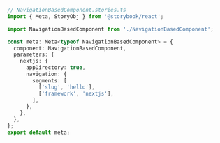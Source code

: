 ```ts
// NavigationBasedComponent.stories.ts
import { Meta, StoryObj } from '@storybook/react';

import NavigationBasedComponent from './NavigationBasedComponent';

const meta: Meta<typeof NavigationBasedComponent> = {
  component: NavigationBasedComponent,
  parameters: {
    nextjs: {
      appDirectory: true,
      navigation: {
        segments: [
          ['slug', 'hello'],
          ['framework', 'nextjs'],
        ],
      },
    },
  },
};
export default meta;
```
